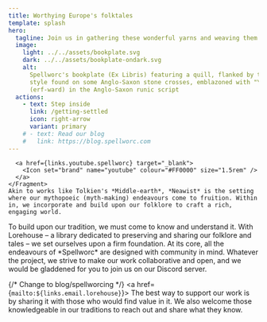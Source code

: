 ```yaml
---
title: Worthying Europe's folktales
template: splash
hero:
  tagline: Join us in gathering these wonderful yarns and weaving them into a new tapestry that honours and uplifts our heritage.
  image:
    light: ../../assets/bookplate.svg
    dark: ../../assets/bookplate-ondark.svg
    alt:
      Spellworc's bookplate (Ex Libris) featuring a quill, flanked by to trees in the
      style found on some Anglo-Saxon stone crosses, emblazoned with "Yrfeweard"
      (erf-ward) in the Anglo-Saxon runic script
  actions:
    - text: Step inside
      link: /getting-settled
      icon: right-arrow
      variant: primary
    # - text: Read our blog 
    #   link: https://blog.spellworc.com
---
```



<CardGrid stagger>
  <Card title="Neawist" icon="paint-brush">
    <Fragment slot="links">

      <a href={links.youtube.spellworc} target="_blank">
        <Icon set="brand" name="youtube" colour="#FF0000" size="1.5rem" />
      </a>
    </Fragment>
    Akin to works like Tolkien's *Middle-earth*, *Neawist* is the setting where our mythopoeic (myth-making) endeavours come to fruition. Within in, we incorporate and build upon our folklore to craft a rich, engaging world.
  </Card>

  <Card title="Lorehouse" icon="book-open">
    <Fragment slot="links">
      <a href={links.youtube.lorehouse} target="_blank">
        <Icon set="brand" name="youtube" colour="#FF0000" size="1.5rem" />
      </a>
    </Fragment>
    To build upon our tradition, we must come to know and understand it. With Lorehouse – a library dedicated to preserving and sharing our folklore and tales – we set ourselves upon a firm foundation.
  </Card>
  
  <Card title="Fellowship" icon="chat-bubble-left-right">
    <Fragment slot="links">
      <a href={links.discord.general} target="_blank">
        <Icon set="brand" name="discord" colour="#5865f2" size="1.5rem" />
      </a>
      <a href={`mailto:${links.email.general}`}>
        <Icon set="solid" name="envelope" size="1.5rem" />
      </a>
    </Fragment>
    At its core, all the endeavours of *Spellworc* are designed with community in mind. Whatever the project, we strive to make our work collaborative and open, and we would be gladdened for you to join us on our <XLink href={links.discord.general}>Discord server</XLink>.
  </Card>

  {/* Change to blog/spellworcing */}
  <Card title="Support" icon="heart">
    <Fragment slot="links">
      <a href={`mailto:${links.email.lorehouse}`}>
        <Icon set="solid" name="envelope" size="1.5rem" />
      </a>
    </Fragment>
    The best way to support our work is by sharing it with those who would find value in it. We also welcome those knowledgeable in our traditions to reach out and share what they know.
  </Card>
  
</CardGrid>

<Statement />

<Footer />
